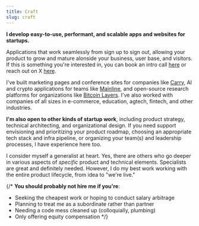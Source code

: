 ```yaml
---
title: Craft
slug: craft
---
```


**I develop easy-to-use, performant, and scalable apps and websites for startups.**

Applications that work seamlessly from sign up to sign out, allowing your product to grow and mature alonside your business, user base, and visitors. If this is something you're interested in, you can book an intro call [here](https://cal.com/bolander72/chat) or reach out on X [here](https://x.com/bolander72).

I've built marketing pages and conference sites for companies like [Carry](https://carry.com), AI and crypto applications for teams like [Mainline](https://getmainline.io), and open-source research platforms for organizations like [Bitcoin Layers](https://bitcoinlayers.org). I've also worked with companies of all sizes in e-commerce, education, agtech, fintech, and other industries.

**I'm also open to other kinds of startup work**, including product strategy, technical architecting, and organizational design. If you need support envisioning and prioritizing your product roadmap, choosing an appropriate tech stack and infra pipeline, or organizing your team(s) and leadership processes, I have experience here too.

I consider myself a generalist at heart. Yes, there are others who go deeper in various aspects of _specific_ product and technical elements. Specialists are great and definitely needed. However, I do my best work working with the entire product lifecycle, from idea to "we're live."

{/\* **You should probably not hire me if you're**:

- Seeking the cheapest work or hoping to conduct salary arbitrage
- Planning to treat me as a subordinate rather than partner
- Needing a code mess cleaned up (colloquially, plumbing)
- Only offering equity compensation \*/}
